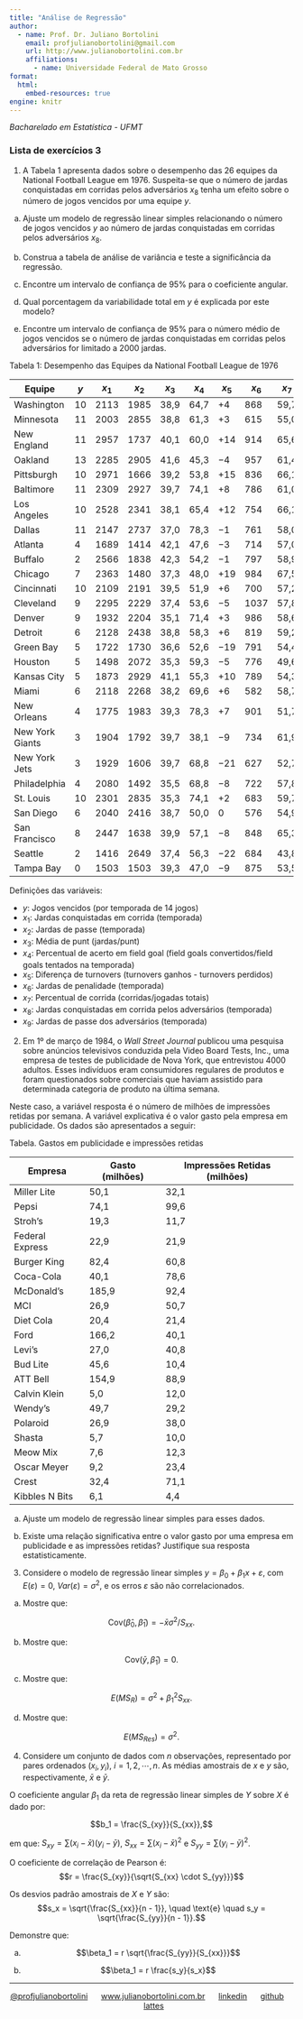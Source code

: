 ```yaml
---
title: "Análise de Regressão"
author:
  - name: Prof. Dr. Juliano Bortolini
    email: profjulianobortolini@gmail.com
    url: http://www.julianobortolini.com.br
    affiliations:
      - name: Universidade Federal de Mato Grosso
format:
  html:
    embed-resources: true
engine: knitr
---
```


*Bacharelado em Estatística - UFMT*


### Lista de exercícios 3



1. A Tabela 1 apresenta dados sobre o desempenho das 26 equipes da National Football League em 1976. Suspeita-se que o número de jardas conquistadas em corridas pelos adversários $x_8$ tenha um efeito sobre o número de jogos vencidos por uma equipe $y$.

  a. Ajuste um modelo de regressão linear simples relacionando o número de jogos vencidos $y$ ao número de jardas conquistadas em corridas pelos adversários $x_8$.

  b. Construa a tabela de análise de variância e teste a significância da regressão.

  c. Encontre um intervalo de confiança de 95% para o coeficiente angular.

  d. Qual porcentagem da variabilidade total em $y$ é explicada por este modelo?

  e. Encontre um intervalo de confiança de $95\%$ para o número médio de jogos vencidos se o número de jardas conquistadas em corridas pelos adversários for limitado a 2000 jardas.


Tabela 1: Desempenho das Equipes da National Football League de 1976

| Equipe        | $y$  | $x_1$  | $x_2$  | $x_3$  | $x_4$  | $x_5$  | $x_6$  | $x_7$  | $x_8$  | $x_9$  |
|--------------|------|------|------|------|------|------|------|------|------|------|
| Washington   | 10   | 2113  | 1985  | 38,9  | 64,7  | +4   | 868  | 59,7  | 2205  | 1917  |
| Minnesota    | 11   | 2003  | 2855  | 38,8  | 61,3  | +3   | 615  | 55,0  | 2096  | 1575  |
| New England  | 11   | 2957  | 1737  | 40,1  | 60,0  | +14  | 914  | 65,6  | 1847  | 2175  |
| Oakland      | 13   | 2285  | 2905  | 41,6  | 45,3  | −4   | 957  | 61,4  | 1903  | 2476  |
| Pittsburgh   | 10   | 2971  | 1666  | 39,2  | 53,8  | +15  | 836  | 66,1  | 1457  | 1866  |
| Baltimore    | 11   | 2309  | 2927  | 39,7  | 74,1  | +8   | 786  | 61,0  | 1848  | 2339  |
| Los Angeles  | 10   | 2528  | 2341  | 38,1  | 65,4  | +12  | 754  | 66,1  | 1564  | 2092  |
| Dallas       | 11   | 2147  | 2737  | 37,0  | 78,3  | −1   | 761  | 58,0  | 1821  | 1909  |
| Atlanta      | 4    | 1689  | 1414  | 42,1  | 47,6  | −3   | 714  | 57,0  | 2577  | 2001  |
| Buffalo      | 2    | 2566  | 1838  | 42,3  | 54,2  | −1   | 797  | 58,9  | 2476  | 2254  |
| Chicago      | 7    | 2363  | 1480  | 37,3  | 48,0  | +19  | 984  | 67,5  | 1984  | 2217  |
| Cincinnati   | 10   | 2109  | 2191  | 39,5  | 51,9  | +6   | 700  | 57,2  | 1917  | 1758  |
| Cleveland    | 9    | 2295  | 2229  | 37,4  | 53,6  | −5   | 1037 | 57,8  | 1761  | 2032  |
| Denver       | 9    | 1932  | 2204  | 35,1  | 71,4  | +3   | 986  | 58,6  | 1790  | 2025  |
| Detroit      | 6    | 2128  | 2438  | 38,8  | 58,3  | +6   | 819  | 59,2  | 1901  | 1686  |
| Green Bay    | 5    | 1722  | 1730  | 36,6  | 52,6  | −19  | 791  | 54,4  | 2288  | 1835  |
| Houston      | 5    | 1498  | 2072  | 35,3  | 59,3  | −5   | 776  | 49,6  | 2072  | 1914  |
| Kansas City  | 5    | 1873  | 2929  | 41,1  | 55,3  | +10  | 789  | 54,3  | 2861  | 2496  |
| Miami        | 6    | 2118  | 2268  | 38,2  | 69,6  | +6   | 582  | 58,7  | 2411  | 2670  |
| New Orleans  | 4    | 1775  | 1983  | 39,3  | 78,3  | +7   | 901  | 51,7  | 2289  | 2202  |
| New York Giants | 3 | 1904  | 1792  | 39,7  | 38,1  | −9   | 734  | 61,9  | 2203  | 1988  |
| New York Jets | 3   | 1929  | 1606  | 39,7  | 68,8  | −21  | 627  | 52,7  | 2592  | 2324  |
| Philadelphia | 4    | 2080  | 1492  | 35,5  | 68,8  | −8   | 722  | 57,8  | 2053  | 2550  |
| St. Louis    | 10   | 2301  | 2835  | 35,3  | 74,1  | +2   | 683  | 59,7  | 1979  | 2110  |
| San Diego    | 6    | 2040  | 2416  | 38,7  | 50,0  | 0    | 576  | 54,9  | 2048  | 2628  |
| San Francisco | 8   | 2447  | 1638  | 39,9  | 57,1  | −8   | 848  | 65,3  | 1786  | 1776  |
| Seattle      | 2    | 1416  | 2649  | 37,4  | 56,3  | −22  | 684  | 43,8  | 2876  | 2524  |
| Tampa Bay    | 0    | 1503  | 1503  | 39,3  | 47,0  | −9   | 875  | 53,5  | 2560  | 2241  |

Definições das variáveis:

- $y$: Jogos vencidos (por temporada de 14 jogos)
- $x_1$: Jardas conquistadas em corrida (temporada)
- $x_2$: Jardas de passe (temporada)
- $x_3$: Média de punt (jardas/punt)
- $x_4$: Percentual de acerto em field goal (field goals convertidos/field goals tentados na temporada)
- $x_5$: Diferença de turnovers (turnovers ganhos - turnovers perdidos)
- $x_6$: Jardas de penalidade (temporada)
- $x_7$: Percentual de corrida (corridas/jogadas totais)
- $x_8$: Jardas conquistadas em corrida pelos adversários (temporada)
- $x_9$: Jardas de passe dos adversários (temporada)




2. Em 1º de março de 1984, o *Wall Street Journal* publicou uma pesquisa sobre anúncios televisivos conduzida pela Video Board Tests, Inc., uma empresa de testes de publicidade de Nova York, que entrevistou 4000 adultos. Esses indivíduos eram consumidores regulares de produtos e foram questionados sobre comerciais que haviam assistido para determinada categoria de produto na última semana. 

Neste caso, a variável resposta é o número de milhões de impressões retidas por semana. A variável explicativa é o valor gasto pela empresa em publicidade. Os dados são apresentados a seguir:

Tabela. Gastos em publicidade e impressões retidas

| Empresa        | Gasto (milhões) | Impressões Retidas (milhões) |
|---------------|----------------|------------------------------|
| Miller Lite   | 50,1            | 32,1                         |
| Pepsi         | 74,1            | 99,6                         |
| Stroh’s       | 19,3            | 11,7                         |
| Federal Express | 22,9          | 21,9                         |
| Burger King   | 82,4            | 60,8                         |
| Coca-Cola     | 40,1            | 78,6                         |
| McDonald's    | 185,9           | 92,4                         |
| MCI           | 26,9            | 50,7                         |
| Diet Cola     | 20,4            | 21,4                         |
| Ford          | 166,2           | 40,1                         |
| Levi’s        | 27,0            | 40,8                         |
| Bud Lite      | 45,6            | 10,4                         |
| ATT Bell      | 154,9           | 88,9                         |
| Calvin Klein  | 5,0             | 12,0                         |
| Wendy’s       | 49,7            | 29,2                         |
| Polaroid      | 26,9            | 38,0                         |
| Shasta        | 5,7             | 10,0                         |
| Meow Mix      | 7,6             | 12,3                         |
| Oscar Meyer   | 9,2             | 23,4                         |
| Crest         | 32,4            | 71,1                         |
| Kibbles N Bits | 6,1            | 4,4                          |



  a. Ajuste um modelo de regressão linear simples para esses dados.

  b. Existe uma relação significativa entre o valor gasto por uma empresa em publicidade e as impressões retidas? Justifique sua resposta estatisticamente.

 

3. Considere o modelo de regressão linear simples $y = \beta_0 + \beta_1 x + \varepsilon$, com $E(\varepsilon) = 0$, $Var(\varepsilon) = \sigma^2$, e os erros $\varepsilon$ são não correlacionados.

  a. Mostre que:

  $$\text{Cov} \left( \hat{\beta}_0, \hat{\beta}_1 \right) = -\bar{x} \sigma^2/S_{xx}.$$

  b. Mostre que:

  $$\text{Cov} \left( \bar{y}, \hat{\beta}_1 \right) = 0.$$

  c.  Mostre que:

  $$E(MS_R) = \sigma^2 + \beta_1^2 S_{xx}.$$

  d. Mostre que:
    
  $$E(MS_{Res}) = \sigma^2.$$


4. Considere um conjunto de dados com $n$ observações, representado por pares ordenados $(x_i, y_i)$, $i = 1, 2, \cdots, n$. As médias amostrais de $x$ e $y$ são, respectivamente, $\bar{x}$ e $\bar{y}$.

O coeficiente angular $\beta_1$ da reta de regressão linear simples de $Y$ sobre $X$ é dado por:

$$b_1 = \frac{S_{xy}}{S_{xx}},$$

em que: $S_{xy} = \sum (x_i - \bar{x})(y_i - \bar{y})$, $S_{xx} = \sum (x_i - \bar{x})^2$ e $S_{yy} = \sum (y_i - \bar{y})^2$.

O coeficiente de correlação de Pearson é:
$$r = \frac{S_{xy}}{\sqrt{S_{xx} \cdot S_{yy}}}$$

Os desvios padrão amostrais de $X$ e $Y$ são:
$$s_x = \sqrt{\frac{S_{xx}}{n - 1}}, \quad \text{e} \quad s_y = \sqrt{\frac{S_{yy}}{n - 1}}.$$

Demonstre que:

  a. $$\beta_1 = r \sqrt{\frac{S_{yy}}{S_{xx}}}$$

  b. $$\beta_1 = r \frac{s_y}{s_x}$$





------------------------------------------------------------------------

::: {style="text-align: center;"}
[\@profjulianobortolini](https://instagram.com/profjulianobortolini)      [www.julianobortolini.com.br](http://www.julianobortolini.com.br)      [linkedin](https://linkedin.com/in/julianobortolini)      [github](https://github.com/julianobortolini)       [lattes](http://lattes.cnpq.br/6210909768845403)
:::
